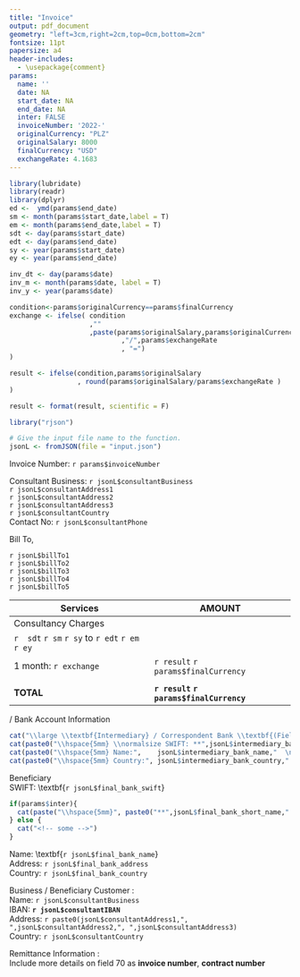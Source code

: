 ```yaml
---
title: "Invoice"
output: pdf_document
geometry: "left=3cm,right=2cm,top=0cm,bottom=2cm"
fontsize: 11pt
papersize: a4
header-includes:
  - \usepackage{comment}
params: 
  name: ''
  date: NA
  start_date: NA
  end_date: NA
  inter: FALSE
  invoiceNumber: '2022-'
  originalCurrency: "PLZ"
  originalSalary: 8000
  finalCurrency: "USD"
  exchangeRate: 4.1683
---
```

```r
library(lubridate)
library(readr)
library(dplyr)
ed <-  ymd(params$end_date)
sm <- month(params$start_date,label = T)
em <- month(params$end_date,label = T)
sdt <- day(params$start_date)
edt <- day(params$end_date)
sy <- year(params$start_date)
ey <- year(params$end_date)

inv_dt <- day(params$date)
inv_m <- month(params$date, label = T)
inv_y <- year(params$date)

condition<-params$originalCurrency==params$finalCurrency
exchange <- ifelse( condition
                    ,""
                    ,paste(params$originalSalary,params$originalCurrency
                            ,"/",params$exchangeRate
                            , "=")
)

result <- ifelse(condition,params$originalSalary
                 , round(params$originalSalary/params$exchangeRate )
)

result <- format(result, scientific = F)

library("rjson")

# Give the input file name to the function.
jsonL <- fromJSON(file = "input.json")
```

\pagenumbering{gobble} 

\raggedright Invoice Number: `r params$invoiceNumber` \par

\raggedleft Consultant Business:  `r jsonL$consultantBusiness`    
\raggedleft `r jsonL$consultantAddress1`  
\raggedleft `r jsonL$consultantAddress2`   
\raggedleft `r jsonL$consultantAddress3`   
\raggedleft `r jsonL$consultantCountry`    
\raggedleft Contact No:  `r jsonL$consultantPhone` 

\raggedright Bill To, \par  
 
`r jsonL$billTo1`  
`r jsonL$billTo2`  
`r jsonL$billTo3`  
`r jsonL$billTo4`  
`r jsonL$billTo5`  

\begin{flushright} 
Date:  `r inv_dt` `r inv_m` `r inv_y`  
\end{flushright} 

|Services                |AMOUNT    |
|------------------------|-----------
|Consultancy Charges     |                                         | 
| `r  sdt` `r sm` `r sy` to `r edt` `r em` `r ey` |                |
| 1 month: `r exchange`  | `r result` `r params$finalCurrency`     |
|                        |                                         |            
| **TOTAL**              | **`r result` `r params$finalCurrency`** |


\begin{flushright} 
Signature
\end{flushright}

\Large  \textbf{Wire Instructions} / \normalsize Bank Account Information

``` r
cat("\\large \\textbf{Intermediary} / Correspondent Bank \\textbf{(Field 56):}  \n  ")
cat(paste0("\\hspace{5mm} \\normalsize SWIFT: **",jsonL$intermediary_bank_swift,"**  \n") )    
cat(paste0("\\hspace{5mm} Name:",    jsonL$intermediary_bank_name,"  \n")  )
cat(paste0("\\hspace{5mm} Country:", jsonL$intermediary_bank_country,"  \n") )  
```

\large Beneficiary \textbf{Bank (Field 57):}  
\normalsize \hspace{5mm} SWIFT: \textbf{`r jsonL$final_bank_swift`}  
``` r
if(params$inter){
  cat(paste("\\hspace{5mm}", paste0("**",jsonL$final_bank_short_name," Account** with") ,jsonL$intermediary_bank_name,":",paste0("**",jsonL$final_bank_account,"**  \n") ) )
} else {
  cat("<!-- some -->")
}
```
\hspace{5mm} Name: \textbf{`r jsonL$final_bank_name`}  
\hspace{5mm} Address: `r jsonL$final_bank_address`  
\hspace{5mm} Country: `r jsonL$final_bank_country`  

\large \textbf{Consultant} Business / Beneficiary Customer \textbf{(Field 59)}:  
\hspace{5mm} \normalsize Name: `r jsonL$consultantBusiness`    
\hspace{5mm} IBAN: **`r jsonL$consultantIBAN`**  
\hspace{5mm} Address: `r paste0(jsonL$consultantAddress1,", ",jsonL$consultantAddress2,", ",jsonL$consultantAddress3)`  
\hspace{5mm} Country: `r jsonL$consultantCountry`  

\large Remittance Information \textbf{(Field 70)}:  
\hspace{5mm} \normalsize Include more details on field 70 as **invoice number**, **contract number**
